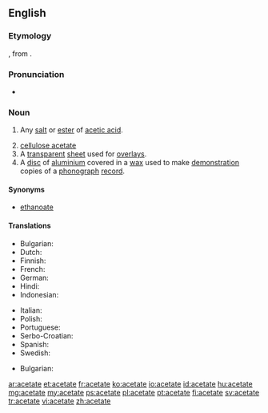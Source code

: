 {{also|acétate|aĉetate}}
==English==

{{wikipedia}}

===Etymology===
{{etyl|la}} {{term|acetum|lang=la||vinegar}}, from {{term|acere||to be sour}}.

===Pronunciation===
* {{audio|en-us-acetate.ogg|Audio (US)}}

===Noun===
{{en-noun}}

# {{organic chemistry}} Any [[salt]] or [[ester]] of [[acetic acid]].
# [[cellulose acetate]]
# A [[transparent]] [[sheet]] used for [[overlay]]s.
# A [[disc]] of [[aluminium]] covered in a [[wax]] used to make [[demonstration]] copies of a [[phonograph]] [[record]].

====Synonyms====
* {{sense|salt or ester of acetic acid}} [[ethanoate]]

====Translations====
{{trans-top|salt or ester of acetic acid}}
* Bulgarian: {{t-|bg|ацетат|m}}
* Dutch: {{t+|nl|acetaat}}
* Finnish: {{t-|fi|asetaatti}}
* French: {{t+|fr|acétate}}
* German: {{t-|de|Azetat|n}}
* Hindi: {{t|hi|शुक्त|tr=shukt|sc=Deva}}
* Indonesian: {{t+|id|asetat|xs=Indonesian}}
{{trans-mid}}
* Italian: {{t+|it|acetato|m}}
* Polish: {{t+|pl|octan}}
* Portuguese: {{t+|pt|acetato|m}}
* Serbo-Croatian: {{t|sh|acetat}}
* Spanish: {{t+|es|acetato|m}}
* Swedish: {{t+|sv|acetat}}
{{trans-bottom}}

{{trans-top|cellulose acetate}}
* Bulgarian: {{t-|bg|ацетатна целулоза}}
{{trans-mid}}
{{trans-bottom}}

{{trans-top|transparent overlay sheet}}
{{trans-mid}}
{{trans-bottom}}

{{trans-top|aluminium disc covered in wax}}
{{trans-mid}}
{{trans-bottom}}

[[ar:acetate]]
[[et:acetate]]
[[fr:acetate]]
[[ko:acetate]]
[[io:acetate]]
[[id:acetate]]
[[hu:acetate]]
[[mg:acetate]]
[[my:acetate]]
[[ps:acetate]]
[[pl:acetate]]
[[pt:acetate]]
[[fi:acetate]]
[[sv:acetate]]
[[tr:acetate]]
[[vi:acetate]]
[[zh:acetate]]